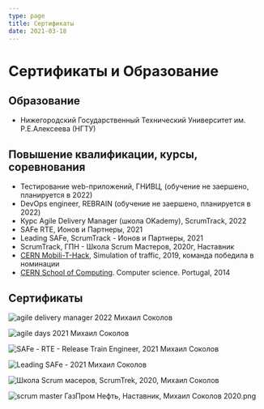 ```yaml
---
type: page
title: Сертификаты
date: 2021-03-18
---
```


# Сертификаты и Образование

## Образование
- Нижегородский Государственный Технический Университет им. Р.Е.Алексеева (НГТУ)


## Повышение квалификации, курсы, соревнования
- Тестирование web-приложений, ГНИВЦ, (обучение не заершено, планируется в 2022)
- DevOps engineer, REBRAIN (обучение не заершено, планируется в 2022)
- Курс Agile Delivery Manager (школа OKademy), ScrumTrack, 2022
- SAFe RTE, Ионов и Партнеры, 2021
- Leading SAFe, ScrumTrack - Ионов и Партнеры, 2021
- ScrumTrack, ГПН - Школа Scrum Мастеров, 2020г, Наставник
- [CERN Mobili-T-Hack](https://indico.cern.ch/event/791709/registrations/participants), Simulation of traffic, 2019, команда победила в номинации
- [CERN School of Computing](https://indico.cern.ch/event/298406/). Computer science. Portugal, 2014

## Сертификаты

<Image
  src="/images/agile-delivery-manager-2022-michael-sokolov.png"
  alt="agile delivery manager 2022 Михаил Соколов"
  width={1125}
  height={750}
  priority
  className="next-image"
/>


<Image
  src="/images/agile-days-2021-michael-sokolov.png"
  alt="agile days 2021 Михаил Соколов"
  width={1125}
  height={750}
  priority
  className="next-image"
/>

<Image
  src="/images/safe-rte-2021-michael-sokolov.png"
  alt="SAFe - RTE - Release Train Engineer, 2021 Михаил Соколов"
  width={750}
  height={1100}
  priority
  className="next-image"
/>

<Image
  src="/images/leading-safe-michael-sokolov-2021.png"
  alt="Leading SAFe - 2021 Михаил Соколов"
  width={750}
  height={1100}
  priority
  className="next-image"
/>


<Image
  src="/images/scrum-master-school-2020-michael-sokolov.png"
  alt="Школа Scrum масеров, ScrumTrek, 2020, Михаил Соколов"
  width={1125}
  height={750}
  priority
  className="next-image"
/>


<Image
  src="/images/scrum-master-gazprom-neft-michsel-sokolov-2020.png"
  alt="scrum master ГазПром Нефть, Наставник, Михаил Соколов 2020.png"
  width={750}
  height={1100}
  priority
  className="next-image"
/>

